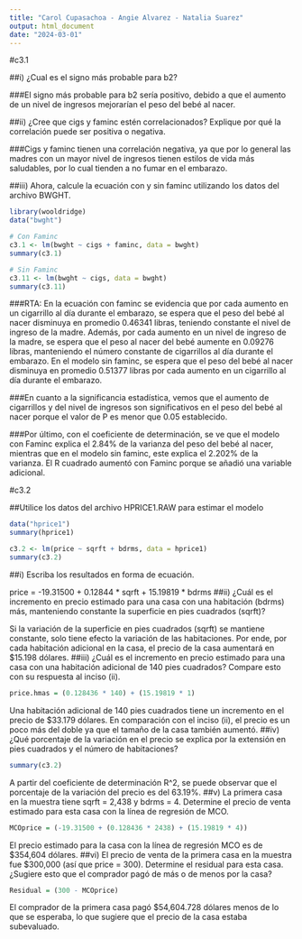 ---
title: "Carol Cupasachoa - Angie Alvarez - Natalia Suarez"
output: html_document
date: "2024-03-01"
---
#c3.1

##i) ¿Cual es el signo más probable para b2?

###El signo más probable para b2 sería positivo, debido a que el aumento de un nivel de ingresos mejorarían el peso del bebé al nacer.

##ii) ¿Cree que cigs y faminc estén correlacionados? Explique por qué la correlación puede ser positiva o negativa.


###Cigs y faminc tienen una correlación negativa, ya que por lo general las madres con un mayor nivel de ingresos tienen estilos de vida más saludables, por lo cual tienden a no fumar en el embarazo.

##iii) Ahora, calcule la ecuación con y sin faminc utilizando los datos del archivo BWGHT.

```{r}
library(wooldridge)
data("bwght")

# Con Faminc
c3.1 <- lm(bwght ~ cigs + faminc, data = bwght)
summary(c3.1)

# Sin Faminc
c3.11 <- lm(bwght ~ cigs, data = bwght)
summary(c3.11)
```

###RTA: En la ecuación con faminc se evidencia que por cada aumento en un cigarrillo al día durante el embarazo, se espera que el peso del bebé al nacer disminuya en promedio 0.46341 libras, teniendo constante el nivel de ingreso de la madre. Además, por cada aumento en un nivel de ingreso de la madre, se espera que el peso al nacer del bebé aumente en 0.09276 libras, manteniendo el número constante de cigarrillos al día durante el embarazo. En el modelo sin faminc, se espera que el peso del bebé al nacer disminuya en promedio 0.51377 libras por cada aumento en un cigarrillo al día durante el embarazo.

###En cuanto a la significancia estadística, vemos que el aumento de cigarrillos y del nivel de ingresos son significativos en el peso del bebé al nacer porque el valor de P es menor que 0.05 establecido.

###Por último, con el coeficiente de determinación, se ve que el modelo con Faminc explica el 2.84% de la varianza del peso del bebé al nacer, mientras que en el modelo sin faminc, este explica el 2.202% de la varianza. El R cuadrado aumentó con Faminc porque se añadió una variable adicional.



#c3.2

##Utilice los datos del archivo HPRICE1.RAW para estimar el modelo
```{r}
data("hprice1")
summary(hprice1)

c3.2 <- lm(price ~ sqrft + bdrms, data = hprice1)
summary(c3.2)
```

##i) Escriba los resultados en forma de ecuación.

price = -19.31500 + 0.12844 * sqrft + 15.19819 * bdrms
##ii) ¿Cuál es el incremento en precio estimado para una casa con una habitación (bdrms) más, manteniendo constante la superficie en pies cuadrados (sqrft)?

Si la variación de la superficie en pies cuadrados (sqrft) se mantiene constante, solo tiene efecto la variación de las habitaciones. Por ende, por cada habitación adicional en la casa, el precio de la casa aumentará en $15.198 dólares.
##iii) ¿Cuál es el incremento en precio estimado para una casa con una habitación adicional de 140 pies cuadrados? Compare esto con su respuesta al inciso (ii).

```{r}
price.hmas = (0.128436 * 140) + (15.19819 * 1)
```

Una habitación adicional de 140 pies cuadrados tiene un incremento en el precio de $33.179 dólares. En comparación con el inciso (ii), el precio es un poco más del doble ya que el tamaño de la casa también aumentó.
##iv) ¿Qué porcentaje de la variación en el precio se explica por la extensión en pies cuadrados y el número de habitaciones?

```{r}
summary(c3.2)
```

A partir del coeficiente de determinación R^2, se puede observar que el porcentaje de la variación del precio es del 63.19%.
##v) La primera casa en la muestra tiene sqrft = 2,438 y bdrms = 4. Determine el precio de venta estimado para esta casa con la línea de regresión de MCO.

```{r}
MCOprice = (-19.31500 + (0.128436 * 2438) + (15.19819 * 4))
```

El precio estimado para la casa con la línea de regresión MCO es de $354,604 dólares.
##vi) El precio de venta de la primera casa en la muestra fue $300,000 (así que price = 300). Determine el residual para esta casa. ¿Sugiere esto que el comprador pagó de más o de menos por la casa?

```{r}
Residual = (300 - MCOprice)
```
 
 El comprador de la primera casa pagó $54,604.728 dólares menos de lo que se esperaba, lo que sugiere que el precio de la casa estaba subevaluado.
 
 
 
 
 
 
 
